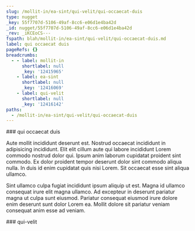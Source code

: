 ```yaml
---
slug: /mollit-in/ea-sint/qui-velit/qui-occaecat-duis
type: nugget
_key: 55f7707d-5106-49af-8cc6-e06d1e4ba42d
_id: nugget/55f7707d-5106-49af-8cc6-e06d1e4ba42d
_rev: _iKCEoCS---
fspath: blah/mollit-in/ea-sint/qui-velit/qui-occaecat-duis.md
label: qui occaecat duis
pageRefs: {}
breadcrumbs:
  - - label: mollit-in
      shortlabel: null
      _key: '12415965'
    - label: ea-sint
      shortlabel: null
      _key: '12416069'
    - label: qui-velit
      shortlabel: null
      _key: '12416142'
paths:
  - /mollit-in/ea-sint/qui-velit/qui-occaecat-duis
---
```


<NuggetArea>
<Nugget slug="/mollit-in/ea-sint/qui-velit/qui-occaecat-duis" type="nugget" _key="55f7707d-5106-49af-8cc6-e06d1e4ba42d" _id="nugget/55f7707d-5106-49af-8cc6-e06d1e4ba42d" _rev="_iKCEoCS---" fspath="blah/mollit-in/ea-sint/qui-velit/qui-occaecat-duis.md" label="qui occaecat duis" paths="/mollit-in/ea-sint/qui-velit/qui-occaecat-duis">
<NuggetBody>
### qui occaecat duis

Aute mollit incididunt deserunt est. Nostrud occaecat incididunt in adipisicing incididunt. Elit elit cillum aute qui labore incididunt Lorem commodo nostrud dolor qui. Ipsum anim laborum cupidatat proident sint commodo. Ex dolor proident tempor deserunt dolor sint commodo aliqua nulla. In duis id enim cupidatat quis nisi Lorem. Sit occaecat esse sint aliqua ullamco.

Sint ullamco culpa fugiat incididunt ipsum aliquip ut est. Magna id ullamco consequat irure elit magna ullamco. Ad excepteur in deserunt pariatur magna ut culpa sunt eiusmod. Pariatur consequat eiusmod irure dolore enim deserunt sunt dolor Lorem ea. Mollit dolore sit pariatur veniam consequat anim esse ad veniam.

</NuggetBody>
<Breadcrumbs>
<Crumbs>
<Crumb _key="12415965" label="mollit-in" /><Crumb _key="12416069" label="ea-sint" /><Crumb _key="12416142" label="qui-velit" />
</Crumbs>
</Breadcrumbs>
</Nugget>

<NuggetsInbound>
</NuggetsInbound>
<NuggetsOutbound>
</NuggetsOutbound>
</NuggetArea>
<PassagesInbound>
<Passage direction="inbound" type="passage" _key="12416142" _id="passage/12416142" _rev="_iKCEoCO---" label="qui-velit" passage="qui-velit" fspath="blah/mollit-in/ea-sint/qui-velit" paths="/mollit-in/ea-sint/qui-velit" slug="/mollit-in/ea-sint/qui-velit">
<NuggetBody>
### qui-velit

</NuggetBody>
<Breadcrumbs>
<Crumbs>
<Crumb _key="12415965" label="mollit-in" /><Crumb _key="12416069" label="ea-sint" />
</Crumbs>
</Breadcrumbs>
</Passage>

</PassagesInbound>
<PassagesOutbound>
</PassagesOutbound>